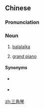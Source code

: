 ==Chinese==
{{zh-forms|type=21}}

===Pronunciation===
{{zh-pron
|m=sānjiǎoqín
|cat=n
}}

===Noun===
{{zh-noun}}

# {{lb|zh|musical instrument}} [[balalaika]]
# {{lb|zh|musical instrument}} [[grand piano]]

====Synonyms====
* {{sense|balalaika}} {{zh-l|巴拉萊卡琴}}
* {{sense|grand piano}} {{zh-l|三角鋼琴}}

[[zh:三角琴]]